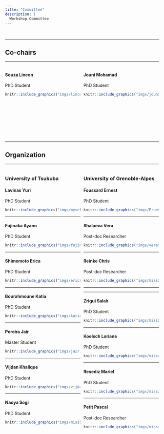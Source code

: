 ```yaml
---
title: "Committee"
description: |
  Workshop Committee
---
```


<br/>

-----

## Co-chairs

-----

<div>

<div style="width: 49%; float: left"> 

#### Souza	Lincon	
PhD Student
```r
knitr::include_graphics("imgs/lincon.jpg")
```

</div>

<div style="width: 49%; float: right"> 

#### Jouni	Mohamad
PhD	Student
```r
knitr::include_graphics("imgs/jouni.jpg")
```

</div>

<br/>

<br/>

<br/>

<br/>

<br/>

<br/>

<br/>

<br/>




-----

## Organization

-----

<div style="width: 49%; float: left;"> 

### University of Tsukuba

#### Lavinas Yuri
PhD Student
```r
knitr::include_graphics("imgs/myself3.png")
```

-----

#### Fujinaka	Ayano
PhD Student 
```r
knitr::include_graphics("imgs/fujinaka.png")
```

-----

#### Shimomoto Erica	
PhD	Student
```r
knitr::include_graphics("imgs/erica.jpg")
```

-----


#### Bourahmoune Katia
PhD	Student
```r
knitr::include_graphics("imgs/katia2.png")
```

-----


#### Pereira Jair
Master	Student
```r
knitr::include_graphics("imgs/jair.jpeg")
```

-----


#### Vijdan	Khalique 	
PhD	Student
```r
knitr::include_graphics("imgs/vijdan.jpg")
```

-----

#### Naoya Sogi
PhD	Student
```r
knitr::include_graphics("imgs/missing_avatar.svg")
```

</div>

<div style="width: 49%; float: right;"> 

### University of Grenoble-Alpes

#### Foussard	Ernest
PhD Student
```r
knitr::include_graphics("imgs/Ernest.jpg")
```

-----


#### Shalaeva	Vera
Post-doc Researcher
```r
knitr::include_graphics("imgs/vera")
```

-----

#### Reinke Chris
Post-doc Researcher
```r
knitr::include_graphics("imgs/missing_avatar.svg")
```


-----

<!-- #### Guhur Pierre-Louis -->
<!-- PhD	Student -->
<!-- ```{r GUHUR, echo=FALSE, out.width = '40%', fig.align='left'} -->
<!-- knitr::include_graphics("imgs/missing_avatar.svg") -->
<!-- ``` -->

-----

#### Zrigui	Salah
PhD	Student
```r
knitr::include_graphics("imgs/missing_avatar.svg")
```

-----

#### Koelsch Loriane
PhD Student
```r
knitr::include_graphics("imgs/missing_avatar.svg")
```

-----

#### Resediz	Mariel
PhD Student
```r
knitr::include_graphics("imgs/missing_avatar.svg")
```

-----

#### Petit	Pascal
Post-doc Researcher
```r
knitr::include_graphics("imgs/missing_avatar.svg")
```



</div>

